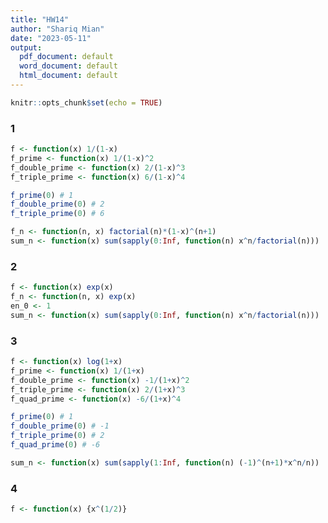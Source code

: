 ```yaml
---
title: "HW14"
author: "Shariq Mian"
date: "2023-05-11"
output:
  pdf_document: default
  word_document: default
  html_document: default
---
```


```r
knitr::opts_chunk$set(echo = TRUE)
```
### 1

```r
f <- function(x) 1/(1-x)
f_prime <- function(x) 1/(1-x)^2
f_double_prime <- function(x) 2/(1-x)^3
f_triple_prime <- function(x) 6/(1-x)^4

f_prime(0) # 1
f_double_prime(0) # 2
f_triple_prime(0) # 6

f_n <- function(n, x) factorial(n)*(1-x)^(n+1)
sum_n <- function(x) sum(sapply(0:Inf, function(n) x^n/factorial(n)))

```

### 2
```r
f <- function(x) exp(x)
f_n <- function(n, x) exp(x)
en_0 <- 1
sum_n <- function(x) sum(sapply(0:Inf, function(n) x^n/factorial(n)))
```

### 3
```r
f <- function(x) log(1+x)
f_prime <- function(x) 1/(1+x)
f_double_prime <- function(x) -1/(1+x)^2
f_triple_prime <- function(x) 2/(1+x)^3
f_quad_prime <- function(x) -6/(1+x)^4

f_prime(0) # 1
f_double_prime(0) # -1
f_triple_prime(0) # 2
f_quad_prime(0) # -6

sum_n <- function(x) sum(sapply(1:Inf, function(n) (-1)^(n+1)*x^n/n))
```

### 4
```r
f <- function(x) {x^(1/2)}

```

